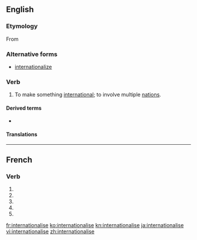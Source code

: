 {{also|internationalisé}}
==English==

===Etymology===
From {{suffix|international|ise|lang=en}}

===Alternative forms===
* [[internationalize]]

===Verb===
{{en-verb|internationalis}}

# {{label|en|British spelling}} To make something [[international]]; to involve multiple [[nation]]s.

====Derived terms====
* {{l|en|internationalisation}}

====Translations====
{{trans-see|to make international|internationalize}}

----

==French==

===Verb===
{{fr-verb-form}}

# {{inflection of|internationaliser||1|s|pres|indc|lang=fr}}
# {{inflection of|internationaliser||3|s|pres|indc|lang=fr}}
# {{inflection of|internationaliser||1|s|pres|subj|lang=fr}}
# {{inflection of|internationaliser||1|s|pres|subj|lang=fr}}
# {{inflection of|internationaliser||2|s|impr|lang=fr}}

[[fr:internationalise]]
[[ko:internationalise]]
[[kn:internationalise]]
[[ja:internationalise]]
[[vi:internationalise]]
[[zh:internationalise]]